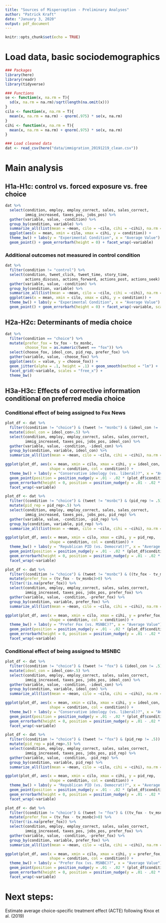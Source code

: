 ```yaml
---
title: "Sources of Misperception - Preliminary Analyses"
author: "Patrick Kraft"
date: "January 3, 2020"
output: pdf_document
---
```


```r
knitr::opts_chunk$set(echo = TRUE)
```

# Load data, basic sociodemographics

```r
### Packages
library(here)
library(readr)
library(tidyverse)

### Functions
se <- function(x, na.rm = T){
  sd(x, na.rm = na.rm)/sqrt(length(na.omit(x)))
}
cilo <- function(x, na.rm = T){
  mean(x, na.rm = na.rm) - qnorm(.975) * se(x, na.rm)
}
cihi <- function(x, na.rm = T){
  mean(x, na.rm = na.rm) + qnorm(.975) * se(x, na.rm)
}

### Load cleaned data
dat <- read_csv(here("data/immigration_20191219_clean.csv"))
```



# Main analysis


## H1a-H1c: control vs. forced exposure vs. free choice

```r
dat %>%
  select(condition, employ, employ_correct, sales, sales_correct, 
         immig_increased, taxes_pos, jobs_pos) %>% 
  gather(variable, value, -condition) %>%
  group_by(condition, variable) %>%
  summarize_all(list(mean = ~mean, cilo = ~cilo, cihi = ~cihi), na.rm = T) %>%
  ggplot(aes(x = mean, xmin = cilo, xmax = cihi, y = condition)) + 
  theme_bw() + labs(y = "Experimental Condition", x = "Average Value") +
  geom_point() + geom_errorbarh(height = 0) + facet_wrap(~variable)
```


### Additional outcomes not measured in control condition

```r
dat %>%
  filter(condition != "control") %>%
  select(condition, tweet_click, tweet_time, story_time, 
         actions_discuss, actions_forward, actions_post, actions_seek) %>% 
  gather(variable, value, -condition) %>%
  group_by(condition, variable) %>%
  summarize_all(list(mean = ~mean, cilo = ~cilo, cihi = ~cihi), na.rm = T) %>%
  ggplot(aes(x = mean, xmin = cilo, xmax = cihi, y = condition)) + 
  theme_bw() + labs(y = "Experimental Condition", x = "Average Value") +
  geom_point() + geom_errorbarh(height = 0) + facet_wrap(~variable, scales = "free_x")
```

## H2a-H2c: Determinants of media choice

```r
dat %>%
  filter(condition == "choice") %>%
  mutate(prefer_fox = tv_fox - tv_msnbc,
         choose_fox = as.numeric(tweet == "fox")) %>%
  select(choose_fox, ideol_con, pid_rep, prefer_fox) %>%
  gather(variable, value, -choose_fox) %>%
  ggplot(aes(x = value, y = choose_fox)) +
  geom_jitter(alpha = .1, height = .1) + geom_smooth(method = "lm") + 
  facet_grid(~variable, scales = "free_x") +
  theme_bw()
```


## H3a-H3c: Effects of corrective information conditional on preferred media choice


### Conditional effect of being assigned to Fox News

```r
plot_df <- dat %>%
  filter((condition != "choice") & (tweet != "msnbc") & (ideol_con != .5)) %>%
  mutate(ideol_con = ideol_con>.5) %>%
  select(condition, employ, employ_correct, sales, sales_correct, 
         immig_increased, taxes_pos, jobs_pos, ideol_con) %>% 
  gather(variable, value, -condition, -ideol_con) %>%
  group_by(condition, variable, ideol_con) %>%
  summarize_all(list(mean = ~mean, cilo = ~cilo, cihi = ~cihi), na.rm = T)

ggplot(plot_df, aes(x = mean, xmin = cilo, xmax = cihi, y = ideol_con, 
                    shape = condition, col = condition)) + 
  theme_bw() + labs(y = "Conservative ideology (vs. liberal)?", x = "Average Value") +
  geom_point(position = position_nudge(y = .01 - .02 * (plot_df$condition == "control"))) +
  geom_errorbarh(height = 0, position = position_nudge(y = .01 - .02 * (plot_df$condition == "control"))) + 
  facet_wrap(~variable)
```

```r
plot_df <- dat %>%
  filter((condition != "choice") & (tweet != "msnbc") & (pid_rep != .5)) %>%
  mutate(pid_rep = pid_rep>.5) %>%
  select(condition, employ, employ_correct, sales, sales_correct, 
         immig_increased, taxes_pos, jobs_pos, pid_rep) %>% 
  gather(variable, value, -condition, -pid_rep) %>%
  group_by(condition, variable, pid_rep) %>%
  summarize_all(list(mean = ~mean, cilo = ~cilo, cihi = ~cihi), na.rm = T)

ggplot(plot_df, aes(x = mean, xmin = cilo, xmax = cihi, y = pid_rep, 
                    shape = condition, col = condition)) + 
  theme_bw() + labs(y = "Republican PID (vs. Democrat)?", x = "Average Value") +
  geom_point(position = position_nudge(y = .01 - .02 * (plot_df$condition == "control"))) +
  geom_errorbarh(height = 0, position = position_nudge(y = .01 - .02 * (plot_df$condition == "control"))) + 
  facet_wrap(~variable)
```

```r
plot_df <- dat %>%
  filter((condition != "choice") & (tweet != "msnbc") & ((tv_fox - tv_msnbc)!=0)) %>%
  mutate(prefer_fox = (tv_fox - tv_msnbc)>0) %>%
  filter(!is.na(prefer_fox)) %>%
  select(condition, employ, employ_correct, sales, sales_correct, 
         immig_increased, taxes_pos, jobs_pos, prefer_fox) %>% 
  gather(variable, value, -condition, -prefer_fox) %>%
  group_by(condition, variable, prefer_fox) %>%
  summarize_all(list(mean = ~mean, cilo = ~cilo, cihi = ~cihi), na.rm = T)

ggplot(plot_df, aes(x = mean, xmin = cilo, xmax = cihi, y = prefer_fox, 
                    shape = condition, col = condition)) + 
  theme_bw() + labs(y = "Prefer Fox (vs. MSNBC)?", x = "Average Value") +
  geom_point(position = position_nudge(y = .01 - .02 * (plot_df$condition == "control"))) +
  geom_errorbarh(height = 0, position = position_nudge(y = .01 - .02 * (plot_df$condition == "control"))) + 
  facet_wrap(~variable)
```


### Conditional effect of being assigned to MSNBC

```r
plot_df <- dat %>%
  filter((condition != "choice") & (tweet != "fox") & (ideol_con != .5)) %>%
  mutate(ideol_con = ideol_con>.5) %>%
  select(condition, employ, employ_correct, sales, sales_correct, 
         immig_increased, taxes_pos, jobs_pos, ideol_con) %>% 
  gather(variable, value, -condition, -ideol_con) %>%
  group_by(condition, variable, ideol_con) %>%
  summarize_all(list(mean = ~mean, cilo = ~cilo, cihi = ~cihi), na.rm = T)

ggplot(plot_df, aes(x = mean, xmin = cilo, xmax = cihi, y = ideol_con, 
                    shape = condition, col = condition)) + 
  theme_bw() + labs(y = "Conservative ideology (vs. liberal)?", x = "Average Value") +
  geom_point(position = position_nudge(y = .01 - .02 * (plot_df$condition == "control"))) +
  geom_errorbarh(height = 0, position = position_nudge(y = .01 - .02 * (plot_df$condition == "control"))) + 
  facet_wrap(~variable)
```

```r
plot_df <- dat %>%
  filter((condition != "choice") & (tweet != "fox") & (pid_rep != .5)) %>%
  mutate(pid_rep = pid_rep>.5) %>%
  select(condition, employ, employ_correct, sales, sales_correct, 
         immig_increased, taxes_pos, jobs_pos, pid_rep) %>% 
  gather(variable, value, -condition, -pid_rep) %>%
  group_by(condition, variable, pid_rep) %>%
  summarize_all(list(mean = ~mean, cilo = ~cilo, cihi = ~cihi), na.rm = T)

ggplot(plot_df, aes(x = mean, xmin = cilo, xmax = cihi, y = pid_rep, 
                    shape = condition, col = condition)) + 
  theme_bw() + labs(y = "Republican PID (vs. Democrat)?", x = "Average Value") +
  geom_point(position = position_nudge(y = .01 - .02 * (plot_df$condition == "control"))) +
  geom_errorbarh(height = 0, position = position_nudge(y = .01 - .02 * (plot_df$condition == "control"))) + 
  facet_wrap(~variable)
```

```r
plot_df <- dat %>%
  filter((condition != "choice") & (tweet != "fox") & ((tv_fox - tv_msnbc)!=0)) %>%
  mutate(prefer_fox = (tv_fox - tv_msnbc)>0) %>%
  filter(!is.na(prefer_fox)) %>%
  select(condition, employ, employ_correct, sales, sales_correct, 
         immig_increased, taxes_pos, jobs_pos, prefer_fox) %>% 
  gather(variable, value, -condition, -prefer_fox) %>%
  group_by(condition, variable, prefer_fox) %>%
  summarize_all(list(mean = ~mean, cilo = ~cilo, cihi = ~cihi), na.rm = T)

ggplot(plot_df, aes(x = mean, xmin = cilo, xmax = cihi, y = prefer_fox, 
                    shape = condition, col = condition)) + 
  theme_bw() + labs(y = "Prefer Fox (vs. MSNBC)?", x = "Average Value") +
  geom_point(position = position_nudge(y = .01 - .02 * (plot_df$condition == "control"))) +
  geom_errorbarh(height = 0, position = position_nudge(y = .01 - .02 * (plot_df$condition == "control"))) + 
  facet_wrap(~variable)
```

# Next steps:

Estimate average choice-specific treatment effect (ACTE) following Knox et al. (2019) 
